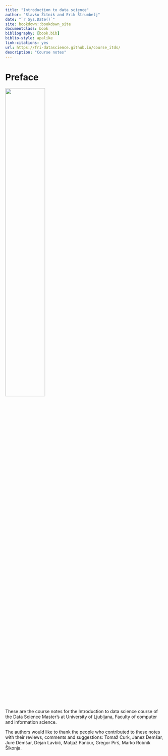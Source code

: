 ```yaml
--- 
title: "Introduction to data science"
author: "Slavko Žitnik and Erik Štrumbelj"
date: "`r Sys.Date()`"
site: bookdown::bookdown_site
documentclass: book
bibliography: [book.bib]
biblio-style: apalike
link-citations: yes
url: https://fri-datascience.github.io/course_itds/
description: "Course notes"
---
```


# Preface {-}

<img src="logo.svg" width="50%">

These are the course notes for the Introduction to data science course of the Data Science Master's at University of Ljubljana, Faculty of computer and information science.

The authors would like to thank the people who contributed to these notes with their reviews, comments and suggestions: Tomaž Curk, Janez Demšar, Jure Demšar, Dejan Lavbič, Matjaž Pančur, Gregor Pirš, Marko Robnik Šikonja.
